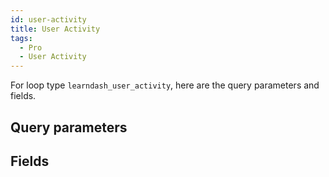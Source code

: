 ```yaml
---
id: user-activity
title: User Activity
tags:
  - Pro
  - User Activity
---
```


For loop type `learndash_user_activity`, here are the query parameters and fields.

## Query parameters

<QueryArgsList args={json.query_args} />

## Fields

<FieldsList fields={json.fields} />
